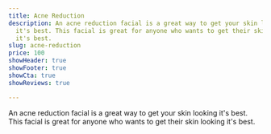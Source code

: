 ```yaml
---
title: Acne Reduction
description: An acne reduction facial is a great way to get your skin looking
  it's best. This facial is great for anyone who wants to get their skin looking
  it's best.
slug: acne-reduction
price: 100
showHeader: true
showFooter: true
showCta: true
showReviews: true

---
```


An acne reduction facial is a great way to get your skin looking it's best. This facial is great for anyone who wants to get their skin looking it's best.
